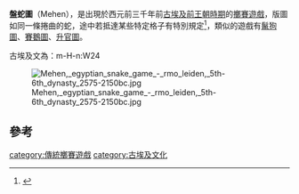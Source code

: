 '''盤蛇圖'''（Mehen），是出現於西元前三千年前[[古埃及|古埃及]][[前王朝時期|前王朝時期]]的[[擲賽遊戲|擲賽遊戲]]，版圖如同一條捲曲的蛇，途中若抵達某些特定格子有特別規定<ref>{{Cite web |url=http://www.digitalegypt.ucl.ac.uk/naqada/gameboard.html |title=Discussion of the game by University College London |access-date=2011-10-27 |archive-date=2013-07-22 |archive-url=https://web.archive.org/web/20130722234052/http://www.digitalegypt.ucl.ac.uk/naqada/gameboard.html |dead-url=no }}</ref>，類似的遊戲有[[鬣狗圖|鬣狗圖]]、[[賽鵝圖|賽鵝圖]]、[[升官圖|升官圖]]。

古埃及文為：<hiero>m-H-n:W24</hiero>

[[File:Mehen,_egyptian_snake_game_-_rmo_leiden,_5th-6th_dynasty_2575-2150bc.jpg|thumb]]

==參考==
{{reflist}}


[[category:傳統擲賽遊戲|category:傳統擲賽遊戲]]
[[category:古埃及文化|category:古埃及文化]]